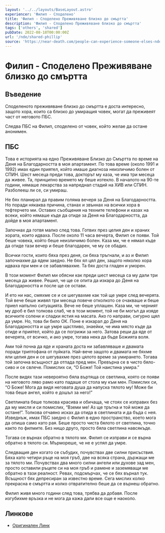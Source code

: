 ```yaml
---
layout: '../../layouts/BaseLayout.astro'
experiencer: 'Филип - Споделено'
title: 'Филип - Споделено Преживяване близко до смъртта'
description: 'Филип - Споделено Преживяване близко до смъртта'
tags: ['others', 'shared']
pubDate: 2022-08-18T00:00:00Z
url: '/nde/shared-phillip'
source: 'https://near-death.com/people-can-experience-someone-elses-nde/'
---
```


# Филип - Споделено Преживяване близко до смъртта

## Въведение

Споделеното преживяване близко до смъртта е доста интересно, защото хора, които са близко до умиращия човек, могат да преживеят част от неговото ПБС.

Следва ПБС на Филип, споделено от човек, който желае да остане анонимен.

## ПБС

Това е историята на едно Преживяване Близко до Смъртта по време на Деня на Благодарността в моя апартамент. По това време (около 1991 и 1992) имах един приятел, който имаше диагноза неизличимо болен от СПИН. Шест месеца преди това, докторът му каза, че има три месеца да живее. Та, принципно времето му беше изтекло. В началото на 90-те години, нямаше лекарства за напреднал стадий на ХИВ или СПИН. Разболееш ли се, си умираш.

Не бях планирал да правим голяма вечеря за Деня на Благодарността. Но поради някаква причина, станах и звъннах на всички хора в тефтерчето ми. Оставих съобщения на техните телефони и казах на всеки, който нямаше къде да отиде за Деня на Благодарността, да дойде в моя апартамент.

Започнах да готвя малко след това. Готвих през целия ден и храних хората, които идваха. После около 11 часа вечерта, Филип се появи. Той беше човека, който беше неизличимо болен. Каза ми, че е нямал къде да отиде тази вечер и беше благодарен, че му се обадих.

Всички гости, които бяха през деня, си бяха тръгнали, и аз и Филип започнахме да ядем заедно. Не бях ял цял ден, защото няколко хора идваха при мен и се забавлявахме. Та бях доста гладен и уморен.

В този момент Филип ми обясни как преди шест месеца са му дали три месеца да живее. Решил, че ще се опита да изкара до Деня на Благодарността и после ще се остави.

И ето ни нас, смяхме се и се шегувахме как той ще умре след вечерята. Той вече беше живял три месеца повече отколкото се очакваше и беше приел напълно ситуацията. Вече не беше уплашен. Каза ми, че черният му дроб е бил толкова слаб, че в този момент, той не би могъл да изяде всичките солени и сладки ястия на масата. Ако го направи, сигурно щял да умре. Но, това би било ОК. Поне е изкарал до Деня на Благодарността и ще умре щастливо, знаейки, че има място къде да отиде и приятел, който да се погрижи за него. Затова реши да яде от вечерята, от всичко, и ако умре, тогава нека да бъде Божията воля.

Ами той почна да яде и храната доста ни забавляваше и двамата поради триптофана от пуйката. Най-вече защото и двамата не бяхме яли целия ден и се шегувахме през цялото време за умирането. Тогава той започна всъщност да отпада пред мен. Превърна се в чисто бяло-сиво и се свлече. Помислих си, “О Боже! Той наистина умира.”

После видях тази невероятно бяла въртяща се светлина, която се появи на неговото ляво рамо като падаше от стола му към мен. Помислих си, “О Боже! Мога да видя неговата душа да напуска тялото му! Може би това беше ангел, който е дошъл за него!”

Светлината беше толкова красива и обичаща, че стоях се изправих без да му мисля и си помислих, “Вземи ме! Аз ще тръгна и той може да остане!”. Толкова отчаяно исках да отида в светлината и да бъда с нея. Изведнъж, имах ПБС заедно с Филип в едно пространство, което мога да опиша само като рая. Беше просто чиста бялото от светлина, точно както по филмите. Без нищо друго, просто бяла светлина навсякъде.

Тогава се върнах обратно в тялото ми. Филип се изправи и се върна обратно в тялото си. Мърмореше, че не е успял да умре.

Следващия ден когато се събудих, почувствах две силни присъствия. Бяха като четири ръце на моя гръб, две на всяка страна, държащи ме за тялото ми. Почувствах два много силни ангели или духове зад мен, просто оставили ръцете си на моя гръб и рамене и заземяващи ме обратно в тази реалност. Ревах, подсмърчах, че се бях върнал тук. Всъщност бях депресиран за известно време. Сега мислих колко прекрасна е смъртта и колко отвратително беше да се върнеш обратно.

Филип живя много години след това, трябва да добавя. После изгубихме връзка и не мога да кажа дали все още е наоколо.

## Линкове

- [Оригинален Линк](https://near-death.com/people-can-experience-someone-elses-nde/)
